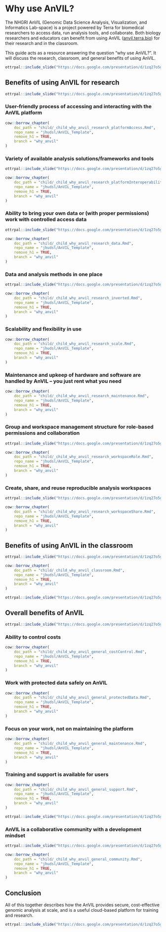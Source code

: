 # Why use AnVIL?

The NHGRI AnVIL (Genomic Data Science Analysis, Visualization, and Informatics Lab-space) is a project powered by Terra for biomedical researchers to access data, run analysis tools, and collaborate. Both biology researchers and educators can benefit from using AnVIL ([anvil.terra.bio](https://anvil.terra.bio/)) for their research and in the classroom.

This guide acts as a resource answering the question "why use AnVIL?". It will discuss the research, classroom, and general benefits of using AnVIL.

```r
ottrpal::include_slide("https://docs.google.com/presentation/d/1zq27o5gSWeiaEPqbCTTL3c_zvozN5lg_QNJYRVyM-SI/edit?slide=id.g37132c23502_0_0#slide=id.g37132c23502_0_0")
```

## Benefits of using AnVIL for research

```r
ottrpal::include_slide("https://docs.google.com/presentation/d/1zq27o5gSWeiaEPqbCTTL3c_zvozN5lg_QNJYRVyM-SI/edit?slide=id.g37132c23502_0_56#slide=id.g37132c23502_0_56")
```

### User-friendly process of accessing and interacting with the AnVIL platform

```r
cow::borrow_chapter(
    doc_path = "child/_child_why_anvil_research_platformAccess.Rmd",
    repo_name = "jhudsl/AnVIL_Template",
    remove_h1 = TRUE,
    branch = "why_anvil"
)
```

### Variety of available analysis solutions/frameworks and tools

```r
ottrpal::include_slide("https://docs.google.com/presentation/d/1zq27o5gSWeiaEPqbCTTL3c_zvozN5lg_QNJYRVyM-SI/edit?slide=id.g36e681c6048_0_142#slide=id.g36e681c6048_0_142")
```

```r
cow::borrow_chapter(
    doc_path = "child/_child_why_anvil_research_platformInteroperability.Rmd",
    repo_name = "jhudsl/AnVIL_Template",
    remove_h1 = TRUE,
    branch = "why_anvil"
)
```

### Ability to bring your own data or (with proper permissions) work with controlled access data

```r
ottrpal::include_slide("https://docs.google.com/presentation/d/1zq27o5gSWeiaEPqbCTTL3c_zvozN5lg_QNJYRVyM-SI/edit?slide=id.g36e681c6048_0_91#slide=id.g36e681c6048_0_91")
```

```r
cow::borrow_chapter(
    doc_path = "child/_child_why_anvil_research_data.Rmd",
    repo_name = "jhudsl/AnVIL_Template",
    remove_h1 = TRUE,
    branch = "why_anvil"
)
```

### Data and analysis methods in one place

```r
ottrpal::include_slide("https://docs.google.com/presentation/d/1zq27o5gSWeiaEPqbCTTL3c_zvozN5lg_QNJYRVyM-SI/edit?slide=id.g36e681c6048_0_179#slide=id.g36e681c6048_0_179")
```

```r
cow::borrow_chapter(
    doc_path = "child/_child_why_anvil_research_inverted.Rmd",
    repo_name = "jhudsl/AnVIL_Template",
    remove_h1 = TRUE,
    branch = "why_anvil"
)
```

### Scalability and flexibility in use

```r
cow::borrow_chapter(
    doc_path = "child/_child_why_anvil_research_scale.Rmd",
    repo_name = "jhudsl/AnVIL_Template",
    remove_h1 = TRUE,
    branch = "why_anvil"
)
```

### Maintenance and upkeep of hardware and software are handled by AnVIL -- you just rent what you need

```r
cow::borrow_chapter(
    doc_path = "child/_child_why_anvil_research_maintenance.Rmd",
    repo_name = "jhudsl/AnVIL_Template",
    remove_h1 = TRUE,
    branch = "why_anvil"
)
```

### Group and workspace management structure for role-based permissions and collaboration

```r
ottrpal::include_slide("https://docs.google.com/presentation/d/1zq27o5gSWeiaEPqbCTTL3c_zvozN5lg_QNJYRVyM-SI/edit?slide=id.g36e681c6048_0_152#slide=id.g36e681c6048_0_152")
```

```r
cow::borrow_chapter(
    doc_path = "child/_child_why_anvil_research_workspaceRole.Rmd",
    repo_name = "jhudsl/AnVIL_Template",
    remove_h1 = TRUE,
    branch = "why_anvil"
)
```

### Create, share, and reuse reproducible analysis workspaces

```r
ottrpal::include_slide("https://docs.google.com/presentation/d/1zq27o5gSWeiaEPqbCTTL3c_zvozN5lg_QNJYRVyM-SI/edit?slide=id.g36e681c6048_0_166#slide=id.g36e681c6048_0_166")
```

```r
cow::borrow_chapter(
    doc_path = "child/_child_why_anvil_research_workspaceShare.Rmd",
    repo_name = "jhudsl/AnVIL_Template",
    remove_h1 = TRUE,
    branch = "why_anvil"
)
```

## Benefits of using AnVIL in the classroom

```r
ottrpal::include_slide("https://docs.google.com/presentation/d/1zq27o5gSWeiaEPqbCTTL3c_zvozN5lg_QNJYRVyM-SI/edit?slide=id.g37132c23502_0_68#slide=id.g37132c23502_0_68")
```

```r
cow::borrow_chapter(
    doc_path = "child/_child_why_anvil_classroom.Rmd",
    repo_name = "jhudsl/AnVIL_Template",
    remove_h1 = TRUE,
    branch = "why_anvil"
)
```

```r
ottrpal::include_slide("https://docs.google.com/presentation/d/1zq27o5gSWeiaEPqbCTTL3c_zvozN5lg_QNJYRVyM-SI/edit?slide=id.g36e681c6048_0_34#slide=id.g36e681c6048_0_34")
```

## Overall benefits of AnVIL

```r
ottrpal::include_slide("https://docs.google.com/presentation/d/1zq27o5gSWeiaEPqbCTTL3c_zvozN5lg_QNJYRVyM-SI/edit?slide=id.g37132c23502_0_80#slide=id.g37132c23502_0_80")
```

### Ability to control costs

```r
cow::borrow_chapter(
    doc_path = "child/_child_why_anvil_general_costControl.Rmd",
    repo_name = "jhudsl/AnVIL_Template",
    remove_h1 = TRUE,
    branch = "why_anvil"
)
```

### Work with protected data safely on AnVIL

```r
cow::borrow_chapter(
    doc_path = "child/_child_why_anvil_general_protectedData.Rmd",
    repo_name = "jhudsl/AnVIL_Template",
    remove_h1 = TRUE,
    branch = "why_anvil"
)
```

### Focus on your work, not on maintaining the platform

```r
cow::borrow_chapter(
    doc_path = "child/_child_why_anvil_general_maintenance.Rmd",
    repo_name = "jhudsl/AnVIL_Template",
    remove_h1 = TRUE,
    branch = "why_anvil"
)
```

### Training and support is available for users

```r
cow::borrow_chapter(
    doc_path = "child/_child_why_anvil_general_support.Rmd",
    repo_name = "jhudsl/AnVIL_Template",
    remove_h1 = TRUE,
    branch = "why_anvil"
)
```

```r
ottrpal::include_slide("https://docs.google.com/presentation/d/1zq27o5gSWeiaEPqbCTTL3c_zvozN5lg_QNJYRVyM-SI/edit?slide=id.g36e681c6048_0_185#slide=id.g36e681c6048_0_185")
```

### AnVIL is a collaborative community with a development mindset

```r
ottrpal::include_slide("https://docs.google.com/presentation/d/1zq27o5gSWeiaEPqbCTTL3c_zvozN5lg_QNJYRVyM-SI/edit?slide=id.g36e681c6048_0_147#slide=id.g36e681c6048_0_147")
```

```r
cow::borrow_chapter(
    doc_path = "child/_child_why_anvil_general_community.Rmd",
    repo_name = "jhudsl/AnVIL_Template",
    remove_h1 = TRUE,
    branch = "why_anvil"
)
```

## Conclusion

All of this together describes how the AnVIL provides secure, cost-effective genomic analysis at scale, and is a useful cloud-based platform for training and research.

```r
ottrpal::include_slide("https://docs.google.com/presentation/d/1zq27o5gSWeiaEPqbCTTL3c_zvozN5lg_QNJYRVyM-SI/edit?slide=id.p#slide=id.p")
```
